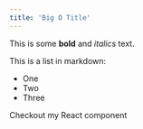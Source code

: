 ```yaml
---
title: 'Big O Title'
---
```


This is some **bold** and _italics_ text.

This is a list in markdown:

- One
- Two
- Three

Checkout my React component
